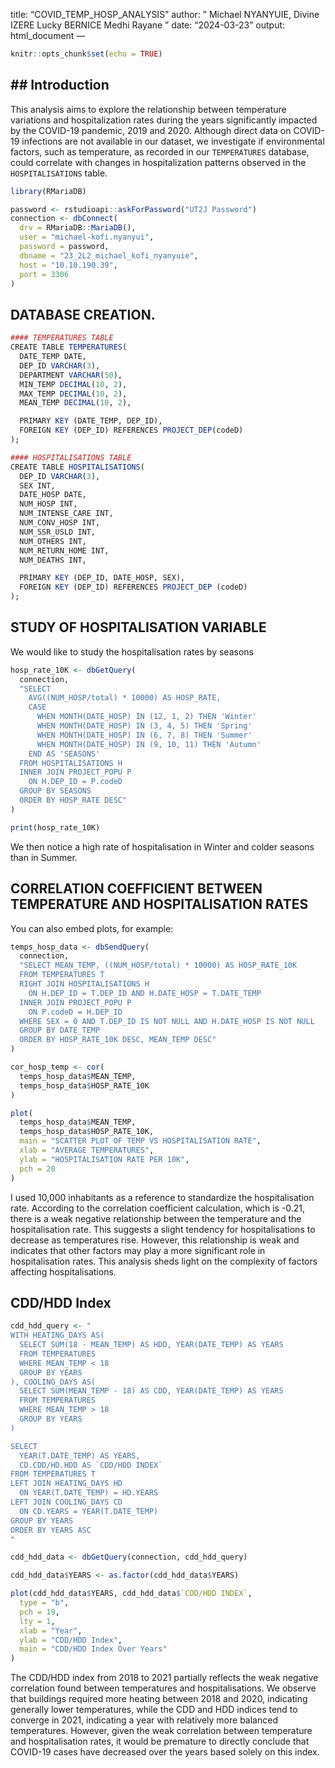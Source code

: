 title: "COVID_TEMP_HOSP_ANALYSIS"
author: "
  Michael NYANYUIE,
  Divine IZERE
  Lucky BERNICE
  Medhi 
  Rayane "
date: "2024-03-23"
output: html_document
---

```r
knitr::opts_chunk$set(echo = TRUE)
```

## Introduction
------------

This analysis aims to explore the relationship between temperature variations and hospitalization rates during the years significantly impacted by the COVID-19 pandemic, 2019 and 2020. Although direct data on COVID-19 infections are not available in our dataset, we investigate if environmental factors, such as temperature, as recorded in our `TEMPERATURES` database, could correlate with changes in hospitalization patterns observed in the `HOSPITALISATIONS` table.

```r
library(RMariaDB)

password <- rstudioapi::askForPassword("UT2J Password")
connection <- dbConnect(
  drv = RMariaDB::MariaDB(),
  user = "michael-kofi.nyanyui",
  password = password,
  dbname = "23_2L2_michael_kofi_nyanyuie",
  host = "10.10.190.39",
  port = 3306
)
```

## DATABASE CREATION.
```r
#### TEMPERATURES TABLE
CREATE TABLE TEMPERATURES(
  DATE_TEMP DATE,
  DEP_ID VARCHAR(3),
  DEPARTMENT VARCHAR(50),
  MIN_TEMP DECIMAL(10, 2),
  MAX_TEMP DECIMAL(10, 2),
  MEAN_TEMP DECIMAL(10, 2),

  PRIMARY KEY (DATE_TEMP, DEP_ID),
  FOREIGN KEY (DEP_ID) REFERENCES PROJECT_DEP(codeD)
);

#### HOSPITALISATIONS TABLE
CREATE TABLE HOSPITALISATIONS(
  DEP_ID VARCHAR(3),
  SEX INT,
  DATE_HOSP DATE,
  NUM_HOSP INT,
  NUM_INTENSE_CARE INT,
  NUM_CONV_HOSP INT,
  NUM_SSR_USLD INT,
  NUM_OTHERS INT,
  NUM_RETURN_HOME INT,
  NUM_DEATHS INT,

  PRIMARY KEY (DEP_ID, DATE_HOSP, SEX),
  FOREIGN KEY (DEP_ID) REFERENCES PROJECT_DEP (codeD)
);
```
## STUDY OF HOSPITALISATION VARIABLE

We would like to study the hospitalisation rates by seasons

```r
hosp_rate_10K <- dbGetQuery(
  connection,
  "SELECT
    AVG((NUM_HOSP/total) * 10000) AS HOSP_RATE,
    CASE
      WHEN MONTH(DATE_HOSP) IN (12, 1, 2) THEN 'Winter'
      WHEN MONTH(DATE_HOSP) IN (3, 4, 5) THEN 'Spring'
      WHEN MONTH(DATE_HOSP) IN (6, 7, 8) THEN 'Summer'
      WHEN MONTH(DATE_HOSP) IN (9, 10, 11) THEN 'Autumn'
    END AS 'SEASONS'
  FROM HOSPITALISATIONS H
  INNER JOIN PROJECT_POPU P
    ON H.DEP_ID = P.codeD
  GROUP BY SEASONS
  ORDER BY HOSP_RATE DESC"
)

print(hosp_rate_10K)
```
We then notice a high rate of hospitalisation in Winter and colder seasons than in Summer.

## CORRELATION COEFFICIENT BETWEEN TEMPERATURE AND HOSPITALISATION RATES

You can also embed plots, for example:

```r
temps_hosp_data <- dbSendQuery(
  connection,
  "SELECT MEAN_TEMP, ((NUM_HOSP/total) * 10000) AS HOSP_RATE_10K
  FROM TEMPERATURES T
  RIGHT JOIN HOSPITALISATIONS H
    ON H.DEP_ID = T.DEP_ID AND H.DATE_HOSP = T.DATE_TEMP
  INNER JOIN PROJECT_POPU P
    ON P.codeD = H.DEP_ID
  WHERE SEX = 0 AND T.DEP_ID IS NOT NULL AND H.DATE_HOSP IS NOT NULL
  GROUP BY DATE_TEMP
  ORDER BY HOSP_RATE_10K DESC, MEAN_TEMP DESC"
)

cor_hosp_temp <- cor(
  temps_hosp_data$MEAN_TEMP,
  temps_hosp_data$HOSP_RATE_10K
)

plot(
  temps_hosp_data$MEAN_TEMP,
  temps_hosp_data$HOSP_RATE_10K,
  main = "SCATTER PLOT OF TEMP VS HOSPITALISATION RATE",
  xlab = "AVERAGE TEMPERATURES",
  ylab = "HOSPITALISATION RATE PER 10K",
  pch = 20
)
```
I used 10,000 inhabitants as a reference to standardize the hospitalisation rate. According to the correlation coefficient calculation, which is -0.21, there is a weak negative relationship between the temperature and the hospitalisation rate. This suggests a slight tendency for hospitalisations to decrease as temperatures rise. However, this relationship is weak and indicates that other factors may play a more significant role in hospitalisation rates. This analysis sheds light on the complexity of factors affecting hospitalisations.


## CDD/HDD Index
```r
cdd_hdd_query <- "
WITH HEATING_DAYS AS(
  SELECT SUM(18 - MEAN_TEMP) AS HDD, YEAR(DATE_TEMP) AS YEARS
  FROM TEMPERATURES
  WHERE MEAN_TEMP < 18
  GROUP BY YEARS
), COOLING_DAYS AS(
  SELECT SUM(MEAN_TEMP - 18) AS CDD, YEAR(DATE_TEMP) AS YEARS
  FROM TEMPERATURES
  WHERE MEAN_TEMP > 18
  GROUP BY YEARS
) 

SELECT
  YEAR(T.DATE_TEMP) AS YEARS,
  CD.CDD/HD.HDD AS `CDD/HDD INDEX`
FROM TEMPERATURES T
LEFT JOIN HEATING_DAYS HD
  ON YEAR(T.DATE_TEMP) = HD.YEARS
LEFT JOIN COOLING_DAYS CD
  ON CD.YEARS = YEAR(T.DATE_TEMP)
GROUP BY YEARS
ORDER BY YEARS ASC
"

cdd_hdd_data <- dbGetQuery(connection, cdd_hdd_query)

cdd_hdd_data$YEARS <- as.factor(cdd_hdd_data$YEARS)

plot(cdd_hdd_data$YEARS, cdd_hdd_data$`CDD/HDD INDEX`,
  type = "b",
  pch = 19,
  lty = 1,
  xlab = "Year",
  ylab = "CDD/HDD Index",
  main = "CDD/HDD Index Over Years"
)

```
The CDD/HDD index from 2018 to 2021 partially reflects the weak negative correlation found between temperatures and hospitalisations. We observe that buildings required more heating between 2018 and 2020, indicating generally lower temperatures, while the CDD and HDD indices tend to converge in 2021, indicating a year with relatively more balanced temperatures. However, given the weak correlation between temperature and hospitalisation rates, it would be premature to directly conclude that COVID-19 cases have decreased over the years based solely on this index.